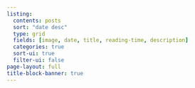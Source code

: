 ```yaml
---
listing:
  contents: posts
  sort: "date desc"
  type: grid
  fields: [image, date, title, reading-time, description]
  categories: true
  sort-ui: true
  filter-ui: false
page-layout: full
title-block-banner: true
---
```


